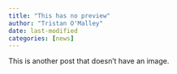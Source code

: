 ```yaml
---
title: "This has no preview"
author: "Tristan O'Malley"
date: last-modified
categories: [news]
---
```


This is another post that doesn't have an image.
